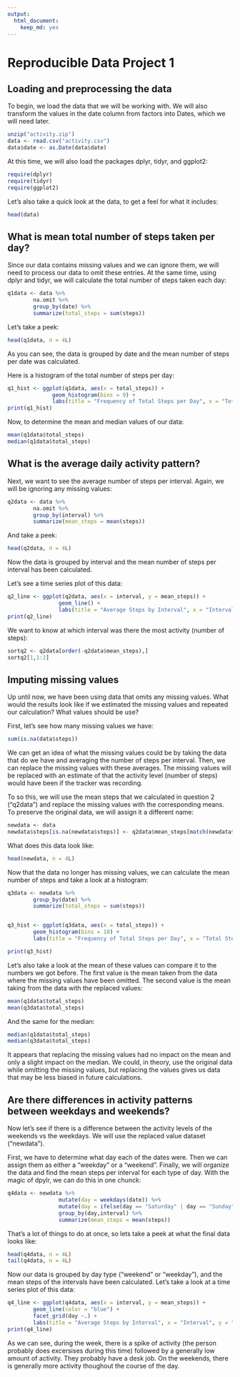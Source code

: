 ```yaml
---
output: 
  html_document: 
    keep_md: yes
---
```

Reproducible Data Project 1
===========================


## Loading and preprocessing the data

To begin, we load the data that we will be working with.  We will also transform the values in the date column from factors into Dates, which we will need later.

```r
unzip("activity.zip")
data <- read.csv("activity.csv")
data$date <- as.Date(data$date)
```

At this time, we will also load the packages dplyr, tidyr, and ggplot2:

```r
require(dplyr)
require(tidyr)
require(ggplot2)
```

Let's also take a quick look at the data, to get a feel for what it includes:

```r
head(data)
```

## What is mean total number of steps taken per day?

Since our data contains missing values and we can ignore them, we will need to process our data to omit these entries.  At the same time, using dplyr and tidyr, we will calculate the total number of steps taken each day:

```r
q1data <- data %>%
        na.omit %>%
        group_by(date) %>%
        summarize(total_steps = sum(steps))
```

Let's take a peek:

```r
head(q1data, n = 4L)
```

As you can see, the data is grouped by date and the mean number of steps per date was calculated.

Here is a histogram of the total number of steps per day:

```r
q1_hist <- ggplot(q1data, aes(x = total_steps)) +
              geom_histogram(bins = 9) +
              labs(title = "Frequency of Total Steps per Day", x = "Total Steps per Day")
print(q1_hist)
```

Now, to determine the mean and median values of our data:

```r
mean(q1data$total_steps)
median(q1data$total_steps)
```

## What is the average daily activity pattern?

Next, we want to see the average number of steps per interval.  Again, we will be ignoring any missing values:

```r
q2data <- data %>%
        na.omit %>%
        group_by(interval) %>%
        summarize(mean_steps = mean(steps))
```

And take a peek:

```r
head(q2data, n = 4L)
```

Now the data is grouped by interval and the mean number of steps per interval has been calculated.

Let's see a time series plot of this data:

```r
q2_line <- ggplot(q2data, aes(x = interval, y = mean_steps)) +
                geom_line() +
                labs(title = "Average Steps by Interval", x = "Interval", y = "Mean Steps")
print(q2_line)
```

We want to know at which interval was there the most activity (number of steps):

```r
sortq2 <- q2data[order(-q2data$mean_steps),]
sortq2[1,1:2]
```


## Imputing missing values

Up until now, we have been using data that omits any missing values. What would the results look like if we estimated the missing values and repeated our calculation? What values should be use?

First, let's see how many missing values we have:

```r
sum(is.na(data$steps))
```

We can get an idea of what the missing values could be by taking the data that do we have and averaging the number of steps per interval.  Then, we can replace the missing values with these averages. The missing values will be replaced with an estimate of that the activity level (number of steps) would have been if the tracker was recording.

To so this, we will use the mean steps that we calculated in question 2 ("q2data") and replace the missing values with the corresponding means.  To preserve the original data, we will assign it a different name:

```r
newdata <- data
newdata$steps[is.na(newdata$steps)] <- q2data$mean_steps[match(newdata$interval[is.na(newdata$steps)],q2data$interval)]
```

What does this data look like:

```r
head(newdata, n = 4L)
```

Now that the data no longer has missing values, we can calculate the mean number of steps and take a look at a histogram:

```r
q3data <- newdata %>%
        group_by(date) %>%
        summarize(total_steps = sum(steps))


q3_hist <- ggplot(q3data, aes(x = total_steps)) +
        geom_histogram(bins = 10) +
        labs(title = "Frequency of Total Steps per Day", x = "Total Steps per Day")

print(q3_hist)
```

Let's also take a look at the mean of these values can compare it to the numbers we got before.  The first value is the mean taken from the data where the missing values have been omitted. The second value is the mean taking from the data with the replaced values:

```r
mean(q1data$total_steps)
mean(q3data$total_steps)
```

And the same for the median:

```r
median(q1data$total_steps)
median(q3data$total_steps)
```

It appears that replacing the missing values had no impact on the mean and only a slight impact on the median. We could, in theory, use the original data while omitting the missing values, but replacing the values gives us data that may be less biased in future calculations.

## Are there differences in activity patterns between weekdays and weekends?

Now let's see if there is a difference between the activity levels of the weekends vs the weekdays.  We will use the replaced value dataset ("newdata").

First, we have to determine what day each of the dates were.  Then we can assign them as either a "weekday" or a "weekend". Finally, we will organize the data and find the mean steps per interval for each type of day.  With the magic of dpylr, we can do this in one chunck:

```r
q4data <- newdata %>%
                mutate(day = weekdays(date)) %>%
                mutate(day = ifelse(day == "Saturday" | day == "Sunday", "Weekend", "Weekday")) %>%
                group_by(day,interval) %>%
                summarize(mean_steps = mean(steps))
```

That's a lot of things to do at once, so lets take a peek at what the final data looks like:

```r
head(q4data, n = 4L)
tail(q4data, n = 4L)
```

Now our data is grouped by day type ("weekend" or "weekday"), and the mean steps of the intervals have been calculated.  Let's take a look at a time series plot of this data:

```r
q4_line <- ggplot(q4data, aes(x = interval, y = mean_steps)) +
        geom_line(color = "blue") +
        facet_grid(day ~.) +
        labs(title = "Average Steps by Interval", x = "Interval", y = "Mean Steps")
print(q4_line)
```

As we can see, during the week, there is a spike of activity (the person probably does excersises during this time) followed by a generally low amount of activity.  They probably have a desk job.  On the weekends, there is generally more activity thoughout the course of the day.
